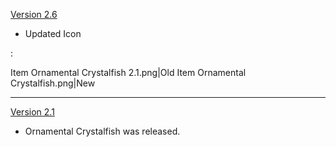 {{Change History/Header}}
[[Version 2.6]]
* Updated Icon
:<gallery>
Item Ornamental Crystalfish 2.1.png|Old
Item Ornamental Crystalfish.png|New
</gallery>
----
[[Version 2.1]]
* Ornamental Crystalfish was released.